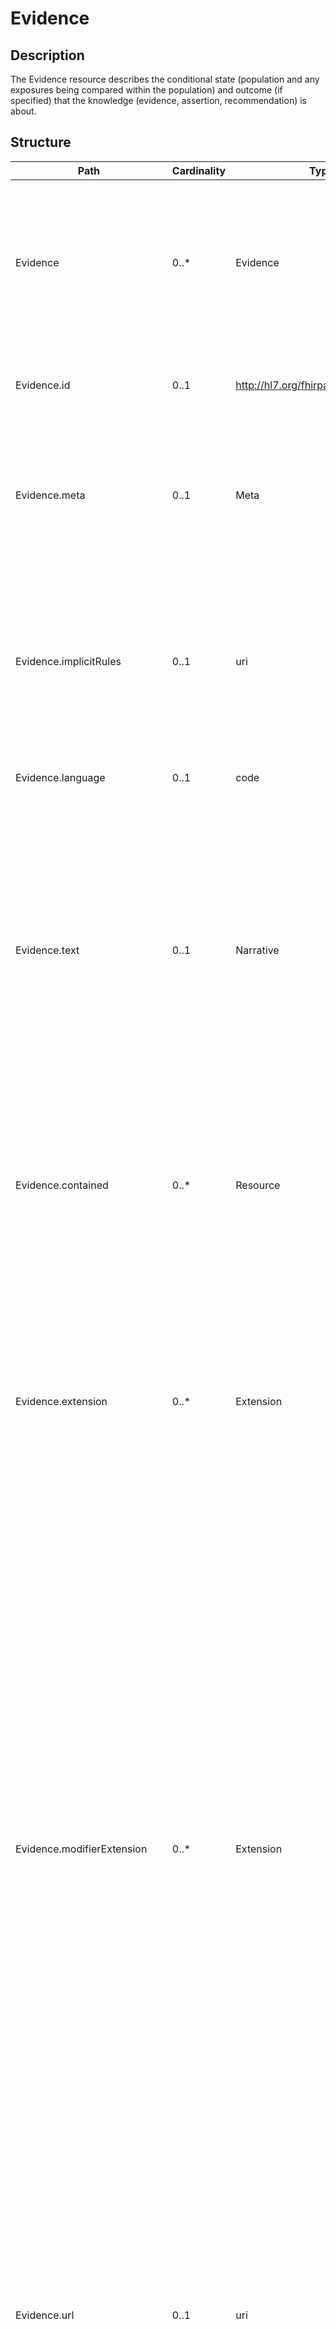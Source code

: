 # Evidence
 ## Description 
 The Evidence resource describes the conditional state (population and any exposures being compared within the population) and outcome (if specified) that the knowledge (evidence, assertion, recommendation) is about.
 ## Structure 
 | Path | Cardinality | Type | Description 
 | ---- | ----------- | ---- | -------  
 | Evidence | 0..* | Evidence | The Evidence resource describes the conditional state (population and any exposures being compared within the population) and outcome (if specified) that the knowledge (evidence, assertion, recommendation) is about. 
 | Evidence.id | 0..1 | http://hl7.org/fhirpath/System.String | The logical id of the resource, as used in the URL for the resource. Once assigned, this value never changes. 
 | Evidence.meta | 0..1 | Meta | The metadata about the resource. This is content that is maintained by the infrastructure. Changes to the content might not always be associated with version changes to the resource. 
 | Evidence.implicitRules | 0..1 | uri | A reference to a set of rules that were followed when the resource was constructed, and which must be understood when processing the content. Often, this is a reference to an implementation guide that defines the special rules along with other profiles etc. 
 | Evidence.language | 0..1 | code | The base language in which the resource is written. 
 | Evidence.text | 0..1 | Narrative | A human-readable narrative that contains a summary of the resource and can be used to represent the content of the resource to a human. The narrative need not encode all the structured data, but is required to contain sufficient detail to make it "clinically safe" for a human to just read the narrative. Resource definitions may define what content should be represented in the narrative to ensure clinical safety. 
 | Evidence.contained | 0..* | Resource | These resources do not have an independent existence apart from the resource that contains them - they cannot be identified independently, and nor can they have their own independent transaction scope. 
 | Evidence.extension | 0..* | Extension | May be used to represent additional information that is not part of the basic definition of the resource. To make the use of extensions safe and manageable, there is a strict set of governance  applied to the definition and use of extensions. Though any implementer can define an extension, there is a set of requirements that SHALL be met as part of the definition of the extension. 
 | Evidence.modifierExtension | 0..* | Extension | May be used to represent additional information that is not part of the basic definition of the resource and that modifies the understanding of the element that contains it and/or the understanding of the containing element's descendants. Usually modifier elements provide negation or qualification. To make the use of extensions safe and manageable, there is a strict set of governance applied to the definition and use of extensions. Though any implementer is allowed to define an extension, there is a set of requirements that SHALL be met as part of the definition of the extension. Applications processing a resource are required to check for modifier extensions.Modifier extensions SHALL NOT change the meaning of any elements on Resource or DomainResource (including cannot change the meaning of modifierExtension itself). 
 | Evidence.url | 0..1 | uri | An absolute URI that is used to identify this evidence when it is referenced in a specification, model, design or an instance; also called its canonical identifier. This SHOULD be globally unique and SHOULD be a literal address at which at which an authoritative instance of this evidence is (or will be) published. This URL can be the target of a canonical reference. It SHALL remain the same when the evidence is stored on different servers. 
 | Evidence.identifier | 0..* | Identifier | A formal identifier that is used to identify this evidence when it is represented in other formats, or referenced in a specification, model, design or an instance. 
 | Evidence.version | 0..1 | string | The identifier that is used to identify this version of the evidence when it is referenced in a specification, model, design or instance. This is an arbitrary value managed by the evidence author and is not expected to be globally unique. For example, it might be a timestamp (e.g. yyyymmdd) if a managed version is not available. There is also no expectation that versions can be placed in a lexicographical sequence. To provide a version consistent with the Decision Support Service specification, use the format Major.Minor.Revision (e.g. 1.0.0). For more information on versioning knowledge assets, refer to the Decision Support Service specification. Note that a version is required for non-experimental active artifacts. 
 | Evidence.name | 0..1 | string | A natural language name identifying the evidence. This name should be usable as an identifier for the module by machine processing applications such as code generation. 
 | Evidence.title | 0..1 | string | A short, descriptive, user-friendly title for the evidence. 
 | Evidence.shortTitle | 0..1 | string | The short title provides an alternate title for use in informal descriptive contexts where the full, formal title is not necessary. 
 | Evidence.subtitle | 0..1 | string | An explanatory or alternate title for the Evidence giving additional information about its content. 
 | Evidence.status | 1..1 | code | The status of this evidence. Enables tracking the life-cycle of the content. 
 | Evidence.date | 0..1 | dateTime | The date  (and optionally time) when the evidence was published. The date must change when the business version changes and it must change if the status code changes. In addition, it should change when the substantive content of the evidence changes. 
 | Evidence.publisher | 0..1 | string | The name of the organization or individual that published the evidence. 
 | Evidence.contact | 0..* | ContactDetail | Contact details to assist a user in finding and communicating with the publisher. 
 | Evidence.description | 0..1 | markdown | A free text natural language description of the evidence from a consumer's perspective. 
 | Evidence.note | 0..* | Annotation | A human-readable string to clarify or explain concepts about the resource. 
 | Evidence.useContext | 0..* | UsageContext | The content was developed with a focus and intent of supporting the contexts that are listed. These contexts may be general categories (gender, age, ...) or may be references to specific programs (insurance plans, studies, ...) and may be used to assist with indexing and searching for appropriate evidence instances. 
 | Evidence.jurisdiction | 0..* | CodeableConcept | A legal or geographic region in which the evidence is intended to be used. 
 | Evidence.copyright | 0..1 | markdown | A copyright statement relating to the evidence and/or its contents. Copyright statements are generally legal restrictions on the use and publishing of the evidence. 
 | Evidence.approvalDate | 0..1 | date | The date on which the resource content was approved by the publisher. Approval happens once when the content is officially approved for usage. 
 | Evidence.lastReviewDate | 0..1 | date | The date on which the resource content was last reviewed. Review happens periodically after approval but does not change the original approval date. 
 | Evidence.effectivePeriod | 0..1 | Period | The period during which the evidence content was or is planned to be in active use. 
 | Evidence.topic | 0..* | CodeableConcept | Descriptive topics related to the content of the Evidence. Topics provide a high-level categorization grouping types of Evidences that can be useful for filtering and searching. 
 | Evidence.author | 0..* | ContactDetail | An individiual or organization primarily involved in the creation and maintenance of the content. 
 | Evidence.editor | 0..* | ContactDetail | An individual or organization primarily responsible for internal coherence of the content. 
 | Evidence.reviewer | 0..* | ContactDetail | An individual or organization primarily responsible for review of some aspect of the content. 
 | Evidence.endorser | 0..* | ContactDetail | An individual or organization responsible for officially endorsing the content for use in some setting. 
 | Evidence.relatedArtifact | 0..* | RelatedArtifact | Related artifacts such as additional documentation, justification, or bibliographic references. 
 | Evidence.exposureBackground | 1..1 | Reference | A reference to a EvidenceVariable resource that defines the population for the research. 
 | Evidence.exposureVariant | 0..* | Reference | A reference to a EvidenceVariable resource that defines the exposure for the research. 
 | Evidence.outcome | 0..* | Reference | A reference to a EvidenceVariable resomece that defines the outcome for the research. 
 ## Search Parameters 
 | Name | Type | Description  | Expression  
 | ---- | ---- | ------- | ------  
 | _text | string | Search on the narrative of the resource |   
 | _content | string | Search on the entire content of the resource |   
 | _id | token | Logical id of this artifact | Resource.id  
 | _lastUpdated | date | When the resource version last changed | Resource.meta.lastUpdated  
 | _profile | uri | Profiles this resource claims to conform to | Resource.meta.profile  
 | _query | token | A custom search profile that describes a specific defined query operation |   
 | _security | token | Security Labels applied to this resource | Resource.meta.security  
 | _source | uri | Identifies where the resource comes from | Resource.meta.source  
 | _tag | token | Tags applied to this resource | Resource.meta.tag  
 | composed-of | reference | What resource is being referenced | Evidence.relatedArtifact.where(type='composed-of').resource  
 | context | token | A use context assigned to the evidence | (Evidence.useContext.value.ofType(CodeableConcept))  
 | context-quantity | quantity | A quantity- or range-valued use context assigned to the evidence | (Evidence.useContext.value.ofType(Quantity)) / (Evidence.useContext.value.ofType(Range))  
 | context-type | token | A type of use context assigned to the evidence | Evidence.useContext.code  
 | date | date | The evidence publication date | Evidence.date  
 | depends-on | reference | What resource is being referenced | Evidence.relatedArtifact.where(type='depends-on').resource  
 | derived-from | reference | What resource is being referenced | Evidence.relatedArtifact.where(type='derived-from').resource  
 | description | string | The description of the evidence | Evidence.description  
 | effective | date | The time during which the evidence is intended to be in use | Evidence.effectivePeriod  
 | identifier | token | External identifier for the evidence | Evidence.identifier  
 | jurisdiction | token | Intended jurisdiction for the evidence | Evidence.jurisdiction  
 | name | string | Computationally friendly name of the evidence | Evidence.name  
 | predecessor | reference | What resource is being referenced | Evidence.relatedArtifact.where(type='predecessor').resource  
 | publisher | string | Name of the publisher of the evidence | Evidence.publisher  
 | status | token | The current status of the evidence | Evidence.status  
 | successor | reference | What resource is being referenced | Evidence.relatedArtifact.where(type='successor').resource  
 | title | string | The human-friendly name of the evidence | Evidence.title  
 | topic | token | Topics associated with the Evidence | Evidence.topic  
 | url | uri | The uri that identifies the evidence | Evidence.url  
 | version | token | The business version of the evidence | Evidence.version  
 | context-type-quantity | composite | A use context type and quantity- or range-based value assigned to the evidence | Evidence.useContext  
 | context-type-value | composite | A use context type and value assigned to the evidence | Evidence.useContext  
 | _iguhealth-version-seq | number | The version sequence of the resource | Resource.meta.extension.where(url='https://iguhealth.app/version-sequence').value  
 | _iguhealth-author | token | The author of the resource | Resource.meta.extension.where(url='https://iguhealth.app/author').value  
